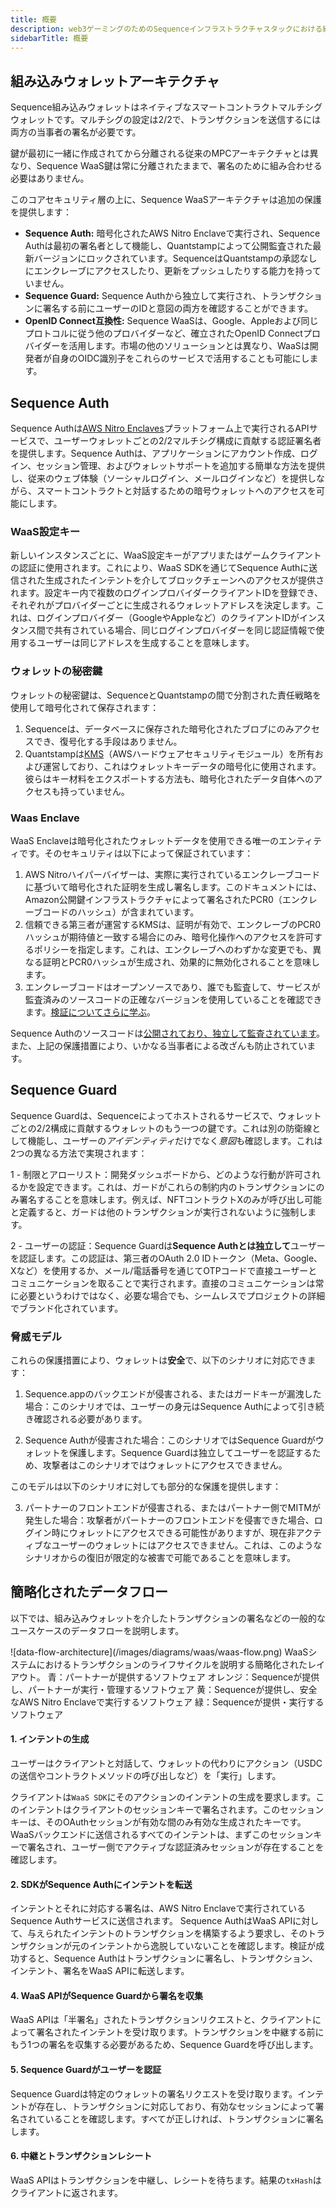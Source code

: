 ```yaml
---
title: 概要
description: web3ゲーミングのためのSequenceインフラストラクチャスタックにおける組み込みウォレットアーキテクチャのドキュメント。
sidebarTitle: 概要
---
```


## 組み込みウォレットアーキテクチャ

Sequence組み込みウォレットはネイティブなスマートコントラクトマルチシグウォレットです。マルチシグの設定は2/2で、トランザクションを送信するには両方の当事者の署名が必要です。

鍵が最初に一緒に作成されてから分離される従来のMPCアーキテクチャとは異なり、Sequence WaaS鍵は常に分離されたままで、署名のために組み合わせる必要はありません。

このコアセキュリティ層の上に、Sequence WaaSアーキテクチャは追加の保護を提供します：

* **Sequence Auth:** 暗号化されたAWS Nitro Enclaveで実行され、Sequence Authは最初の署名者として機能し、Quantstampによって公開監査された最新バージョンにロックされています。SequenceはQuantstampの承認なしにエンクレーブにアクセスしたり、更新をプッシュしたりする能力を持っていません。
* **Sequence Guard:** Sequence Authから独立して実行され、トランザクションに署名する前にユーザーのIDと意図の両方を確認することができます。
* **OpenID Connect互換性:** Sequence WaaSは、Google、Appleおよび同じプロトコルに従う他のプロバイダーなど、確立されたOpenID Connectプロバイダーを活用します。市場の他のソリューションとは異なり、WaaSは開発者が自身のOIDC識別子をこれらのサービスで活用することも可能にします。

## Sequence Auth

Sequence Authは[AWS Nitro Enclaves](https://aws.amazon.com/ec2/nitro/nitro-enclaves/)プラットフォーム上で実行されるAPIサービスで、ユーザーウォレットごとの2/2マルチシグ構成に貢献する認証署名者を提供します。Sequence Authは、アプリケーションにアカウント作成、ログイン、セッション管理、およびウォレットサポートを追加する簡単な方法を提供し、従来のウェブ体験（ソーシャルログイン、メールログインなど）を提供しながら、スマートコントラクトと対話するための暗号ウォレットへのアクセスを可能にします。

### WaaS設定キー

新しいインスタンスごとに、WaaS設定キーがアプリまたはゲームクライアントの認証に使用されます。これにより、WaaS SDKを通じてSequence Authに送信された生成されたインテントを介してブロックチェーンへのアクセスが提供されます。設定キー内で複数のログインプロバイダークライアントIDを登録でき、それぞれがプロバイダーごとに生成されるウォレットアドレスを決定します。これは、ログインプロバイダー（GoogleやAppleなど）のクライアントIDがインスタンス間で共有されている場合、同じログインプロバイダーを同じ認証情報で使用するユーザーは同じアドレスを生成することを意味します。

### ウォレットの秘密鍵

ウォレットの秘密鍵は、SequenceとQuantstampの間で分割された責任戦略を使用して暗号化されて保存されます：

1. Sequenceは、データベースに保存された暗号化されたブロブにのみアクセスでき、復号化する手段はありません。
2. Quantstampは[KMS](https://aws.amazon.com/kms/)（AWSハードウェアセキュリティモジュール）を所有および運営しており、これはウォレットキーデータの暗号化に使用されます。彼らはキー材料をエクスポートする方法も、暗号化されたデータ自体へのアクセスも持っていません。

### Waas Enclave

WaaS Enclaveは暗号化されたウォレットデータを使用できる唯一のエンティティです。そのセキュリティは以下によって保証されています：

1. AWS Nitroハイパーバイザーは、実際に実行されているエンクレーブコードに基づいて暗号化された証明を生成し署名します。このドキュメントには、Amazon公開鍵インフラストラクチャによって署名されたPCR0（エンクレーブコードのハッシュ）が含まれています。
2. 信頼できる第三者が運営するKMSは、証明が有効で、エンクレーブのPCR0ハッシュが期待値と一致する場合にのみ、暗号化操作へのアクセスを許可するポリシーを指定します。これは、エンクレーブへのわずかな変更でも、異なる証明とPCR0ハッシュが生成され、効果的に無効化されることを意味します。
3. エンクレーブコードはオープンソースであり、誰でも監査して、サービスが監査済みのソースコードの正確なバージョンを使用していることを確認できます。[検証についてさらに学ぶ](/solutions/wallets/embedded-wallet/architecture/enclave-verification)。

Sequence Authのソースコードは[公開されており、独立して監査されています](https://github.com/0xsequence/waas-authenticator)。また、上記の保護措置により、いかなる当事者による改ざんも防止されています。

## Sequence Guard

Sequence Guardは、Sequenceによってホストされるサービスで、ウォレットごとの2/2構成に貢献するウォレットのもう一つの鍵です。これは別の防衛線として機能し、ユーザーの*アイデンティティ*だけでなく*意図*も確認します。これは2つの異なる方法で実現されます：

1 - 制限とアローリスト：開発ダッシュボードから、どのような行動が許可されるかを設定できます。これは、ガードがこれらの制約内のトランザクションにのみ署名することを意味します。例えば、NFTコントラクトXのみが呼び出し可能と定義すると、ガードは他のトランザクションが実行されないように強制します。

2 - ユーザーの認証：Sequence Guardは**Sequence Authとは独立して**ユーザーを認証します。この認証は、第三者のOAuth 2.0 IDトークン（Meta、Google、Xなど）を使用するか、メール/電話番号を通じてOTPコードで直接ユーザーとコミュニケーションを取ることで実行されます。直接のコミュニケーションは常に必要というわけではなく、必要な場合でも、シームレスでプロジェクトの詳細でブランド化されています。

### 脅威モデル

これらの保護措置により、ウォレットは**安全**で、以下のシナリオに対応できます：

1. Sequence.appのバックエンドが侵害される、またはガードキーが漏洩した場合：このシナリオでは、ユーザーの身元はSequence Authによって引き続き確認される必要があります。

2. Sequence Authが侵害された場合：このシナリオではSequence Guardがウォレットを保護します。Sequence Guardは独立してユーザーを認証するため、攻撃者はこのシナリオではウォレットにアクセスできません。

このモデルは以下のシナリオに対しても部分的な保護を提供します：

3. パートナーのフロントエンドが侵害される、またはパートナー側でMITMが発生した場合：攻撃者がパートナーのフロントエンドを侵害できた場合、ログイン時にウォレットにアクセスできる可能性がありますが、現在非アクティブなユーザーのウォレットにはアクセスできません。これは、このようなシナリオからの復旧が限定的な被害で可能であることを意味します。

## 簡略化されたデータフロー

以下では、組み込みウォレットを介したトランザクションの署名などの一般的なユースケースのデータフローを説明します。

<Frame>
  ![data-flow-architecture](/images/diagrams/waas/waas-flow.png)
</Frame>

<Note>
  WaaSシステムにおけるトランザクションのライフサイクルを説明する簡略化されたレイアウト。
  青：パートナーが提供するソフトウェア
  オレンジ：Sequenceが提供し、パートナーが実行・管理するソフトウェア
  黄：Sequenceが提供し、安全なAWS Nitro Enclaveで実行するソフトウェア
  緑：Sequenceが提供・実行するソフトウェア
</Note>

#### 1. インテントの生成

ユーザーはクライアントと対話して、ウォレットの代わりにアクション（USDCの送信やコントラクトメソッドの呼び出しなど）を「実行」します。

クライアントは`WaaS SDK`にそのアクションのインテントの生成を要求します。このインテントはクライアントのセッションキーで署名されます。このセッションキーは、そのOAuthセッションが有効な間のみ有効な生成されたキーです。WaaSバックエンドに送信されるすべてのインテントは、まずこのセッションキーで署名され、ユーザー側でアクティブな認証済みセッションが存在することを確認します。

#### 2. SDKがSequence Authにインテントを転送

インテントとそれに対応する署名は、AWS Nitro Enclaveで実行されているSequence Authサービスに送信されます。
Sequence AuthはWaaS APIに対して、与えられたインテントのトランザクションを構築するよう要求し、そのトランザクションが元のインテントから逸脱していないことを確認します。検証が成功すると、Sequence Authはトランザクションに署名し、トランザクション、インテント、署名をWaaS APIに転送します。

#### 4. WaaS APIがSequence Guardから署名を収集

WaaS APIは「半署名」されたトランザクションリクエストと、クライアントによって署名されたインテントを受け取ります。トランザクションを中継する前にもう1つの署名を収集する必要があるため、Sequence Guardを呼び出します。

#### 5. Sequence Guardがユーザーを認証

Sequence Guardは特定のウォレットの署名リクエストを受け取ります。インテントが存在し、トランザクションに対応しており、有効なセッションによって署名されていることを確認します。すべてが正しければ、トランザクションに署名します。

#### 6. 中継とトランザクションレシート

WaaS APIはトランザクションを中継し、レシートを待ちます。結果の`txHash`はクライアントに返されます。
